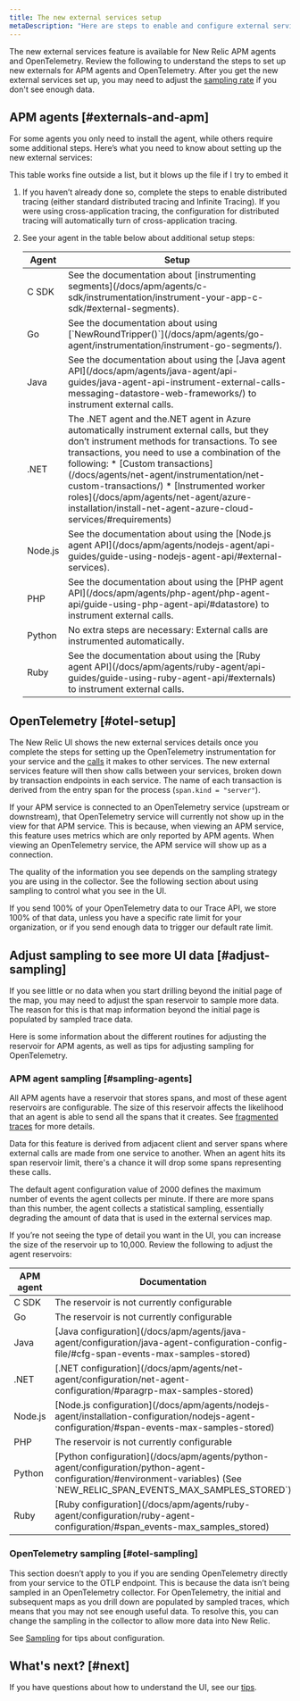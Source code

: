 ```yaml
---
title: The new external services setup
metaDescription: "Here are steps to enable and configure external services"
---
```

The new external services feature is available for New Relic APM agents and OpenTelemetry. Review the following to understand the steps to set up new externals for APM agents and OpenTelemetry. After you get the new external services set up, you may need to adjust the [sampling rate](#adjust-sampling) if you don't see enough data.

## APM agents [#externals-and-apm]

For some agents you only need to install the agent, while others require some additional steps. Here’s what you need to know about setting up the new external services:

This table works fine outside a list, but it blows up the file if I try to embed it 

1. If you haven’t already done so, complete the steps to enable distributed tracing (either standard distributed tracing and Infinite Tracing). If you were using cross-application tracing, the configuration for distributed tracing will automatically turn of cross-application tracing.
2. See your agent in the table below about additional setup steps:

    <table>
      <thead>
        <tr>
          <th style={{ width: "200px" }}>
            Agent
          </th>
          <th>
            Setup
          </th>
        </tr>
      </thead>
        <tbody>
        <tr>
          <td>
            C SDK
          </td>
          <td>
            See the documentation about [instrumenting segments](/docs/apm/agents/c-sdk/instrumentation/instrument-your-app-c-sdk/#external-segments).
          </td>
        </tr>
        <tr>
          <td>
            Go
          </td>
          <td>
            See the documentation about using [`NewRoundTripper()`](/docs/apm/agents/go-agent/instrumentation/instrument-go-segments/).
          </td>
        </tr>
        <tr>
          <td>
            Java
          </td>
          <td>
            See the documentation about using the [Java agent API](/docs/apm/agents/java-agent/api-guides/java-agent-api-instrument-external-calls-messaging-datastore-web-frameworks/) to instrument external calls. 
          </td>
        </tr>
        <tr>
          <td>
            .NET
          </td>
          <td>
            The .NET agent and the.NET agent in Azure automatically instrument external calls, but they don’t instrument methods for transactions. To see transactions, you need to use a combination of the following:
              * [Custom transactions](/docs/agents/net-agent/instrumentation/net-custom-transactions/)
              * [Instrumented worker roles](/docs/apm/agents/net-agent/azure-installation/install-net-agent-azure-cloud-services/#requirements)
          </td>
        </tr>
        <tr>
          <td>
            Node.js
          </td>
          <td>
            See the documentation about using the [Node.js agent API](/docs/apm/agents/nodejs-agent/api-guides/guide-using-nodejs-agent-api/#external-services).
          </td>
        </tr>
        <tr>
          <td>
            PHP
          </td>
          <td>
            See the documentation about using the [PHP agent API](/docs/apm/agents/php-agent/php-agent-api/guide-using-php-agent-api/#datastore) to instrument external calls.
          </td>
        </tr>
        <tr>
          <td>
            Python
          </td>
          <td>
            No extra steps are necessary: External calls are instrumented automatically.
          </td>
        </tr>
        <tr>
          <td>
            Ruby
          </td>
          <td>
            See the documentation about using the [Ruby agent API](/docs/apm/agents/ruby-agent/api-guides/guide-using-ruby-agent-api/#externals) to instrument external calls.
          </td>
        </tr>
        </tbody>
    </table>

## OpenTelemetry [#otel-setup]

The New Relic UI shows the new external services details once you complete the steps for setting up the OpenTelemetry instrumentation for your service and the [calls](https://opentelemetry.io/docs/java/manual_instrumentation/#span-attributes) it makes to other services. The new external services feature will then show calls between your services, broken down by transaction endpoints in each service. The name of each transaction is derived from the entry span for the process (`span.kind = "server"`).  

If your APM service is connected to an OpenTelemetry service (upstream or downstream), that OpenTelemetry service will currently not show up in the view for that APM service. This is because, when viewing an APM service, this feature uses metrics which are only reported by APM agents. When viewing an OpenTelemetry service, the APM service will show up as a connection.

The quality of the information you see depends on the sampling strategy you are using in the collector. See the following section about using sampling to control what you see in the UI.

<Callout variant="tip">
If you send 100% of your OpenTelemetry data to our Trace API, we store 100% of that data, unless you have a specific rate limit for your organization, or if you send enough data to trigger our default rate limit.
</Callout>

## Adjust sampling to see more UI data [#adjust-sampling]

If you see little or no data when you start drilling beyond the initial page of the map, you may need to adjust the span reservoir to sample more data. The reason for this is that map information beyond the initial page is populated by sampled trace data. 

Here is some information about the different routines for adjusting the reservoir for APM agents, as well as tips for adjusting sampling for OpenTelemetry.

### APM agent sampling [#sampling-agents]

All APM agents have a reservoir that stores spans, and most of these agent reservoirs are configurable. The size of this reservoir affects the likelihood that an agent is able to send all the spans that it creates. See [fragmented traces](/docs/distributed-tracing/ui-data/understand-use-distributed-tracing-ui/#fragmented-traces) for more details. 


Data for this feature is derived from adjacent client and server spans where external calls are made from one service to another. When an agent hits its span reservoir limit, there's a chance it will drop some spans representing these calls.

The default agent configuration value of 2000 defines the maximum number of events the agent collects per minute. If there are more spans than this number, the agent collects a statistical sampling, essentially degrading the amount of data that is used in the external services map.

If you’re not seeing the type of detail you want in the UI, you can increase the size of the reservoir up to 10,000. Review the following to adjust the agent reservoirs:


<table>
  <thead>
    <tr>
      <th style={{ width: "200px" }}>
        APM agent
      </th>
      <th>
        Documentation
      </th>
    </tr>
  </thead>
    <tbody>
    <tr>
      <td>
        C SDK
      </td>    
      <td>
       The reservoir is not currently configurable 
      </td>
    </tr>
    <tr>
      <td>
        Go
      </td>    
      <td>
       The reservoir is not currently configurable
      </td>
    </tr>
    <tr>
      <td>
        Java
      </td>    
      <td>
       [Java configuration](/docs/apm/agents/java-agent/configuration/java-agent-configuration-config-file/#cfg-span-events-max-samples-stored) 
      </td>
    </tr>
    <tr>
      <td>
        .NET
      </td>    
      <td>
        [.NET configuration](/docs/apm/agents/net-agent/configuration/net-agent-configuration/#paragrp-max-samples-stored) 
      </td>
    </tr>
    <tr>
      <td>
        Node.js
      </td>    
      <td>
        [Node.js configuration](/docs/apm/agents/nodejs-agent/installation-configuration/nodejs-agent-configuration/#span-events-max-samples-stored) 
      </td>
    </tr>
    <tr>
      <td>
        PHP
      </td>    
      <td>
       The reservoir is not currently configurable
      </td>
    </tr>
    <tr>
      <td>
        Python
      </td>    
      <td>
        [Python configuration](/docs/apm/agents/python-agent/configuration/python-agent-configuration/#environment-variables) (See `NEW_RELIC_SPAN_EVENTS_MAX_SAMPLES_STORED`) 
      </td>
    </tr>
    <tr>
      <td>
        Ruby
      </td>    
      <td>
        [Ruby configuration](/docs/apm/agents/ruby-agent/configuration/ruby-agent-configuration/#span_events-max_samples_stored) 
      </td>
    </tr>
    </tbody>
</table>

### OpenTelemetry sampling [#otel-sampling]

<Callout variant="tip">
This section doesn’t apply to you if you are sending OpenTelemetry directly from your service to the OTLP endpoint. This is because the data isn’t being sampled in an OpenTelemetry collector.
</Callout>
For OpenTelemetry, the initial and subsequent maps as you drill down are populated by sampled traces, which means that you may not see enough useful data. To resolve this, you can change the sampling in the collector to allow more data into New Relic. 

See [Sampling](https://docs.newrelic.com/docs/more-integrations/open-source-telemetry-integrations/opentelemetry/opentelemetry-concepts/#sampling) for tips about configuration.

## What's next? [#next]

If you have questions about how to understand the UI, see our [tips](/docs/externals/external-services-ui). 